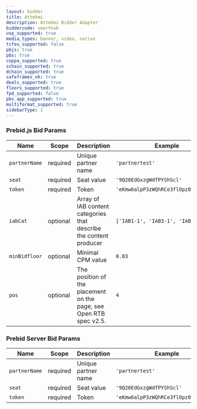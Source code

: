 ```yaml
---
layout: bidder
title: Attekmi
description: Attekmi Bidder Adapter
biddercode: smarthub
usp_supported: true
media_types: banner, video, native
tcfeu_supported: false
pbjs: true
pbs: true
coppa_supported: true
schain_supported: true
dchain_supported: true
safeframes_ok: true
deals_supported: true
floors_supported: true
fpd_supported: false
pbs_app_supported: true
multiformat_supported: true
sidebarType: 1
---
```


### Prebid.js Bid Params


| Name          | Scope    | Description                     | Example                             | Type      |
|---------------|----------|---------------------------------|-------------------------------------|-----------|
| `partnerName` | required | Unique partner name             | `'partnertest'`                     | `string`  |
| `seat`        | required | Seat value                      | `'9Q20EdGxzgWdfPYShScl'`            | `string`  |
| `token`       | required | Token                           | `'eKmw6alpP3zWQhRCe3flOpz0wpuwRFjW'` | `string`  |
| `iabCat`      | optional | Array of IAB content categories that describe the content producer | `['IAB1-1', 'IAB3-1', 'IAB4-3']`    | `Array(String)`   |
| `minBidfloor`  | optional | Minimal CPM value               | `0.03`                              | `float`    |
| `pos`         | optional | The position of the placement on the page, see Open RTB spec v2.5.    | `4`                                 | `number`  |

### Prebid Server Bid Params


| Name          | Scope    | Description         | Example                              | Type     |
|---------------|----------|---------------------|--------------------------------------|----------|
| `partnerName` | required | Unique partner name | `'partnertest'`                      | `string` |
| `seat`        | required | Seat value          | `'9Q20EdGxzgWdfPYShScl'`             | `string` |
| `token`       | required | Token               | `'eKmw6alpP3zWQhRCe3flOpz0wpuwRFjW'` | `string` |
